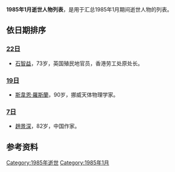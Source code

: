 {{unreferenced|time=2014-07-29T00:34:22+00:00}}
{{Quotation|{{MonthTOC|1985年|逝世人物列表}}}}<center></center>

{{TOCright}}

'''1985年1月逝世人物列表'''，是用于汇总1985年1月期间逝世人物的列表。

== 依日期排序 ==
=== [[1月22日|22日]] ===
* [[石智益|石智益]]，73岁，英国殖民地官员，香港劳工处原处长。

=== [[1月19日|19日]] ===
* [[斯韋恩·羅斯蘭|斯韋恩·羅斯蘭]]，90岁，挪威天体物理学家。

=== [[1月7日|7日]] ===
* [[趙景深|趙景深]]，82岁，中国作家。

== 参考资料 ==
{{reflist}}

{{各年各月份逝世人物}}

[[Category:1985年逝世|Category:1985年逝世]]
[[Category:1985年1月|Category:1985年1月]]